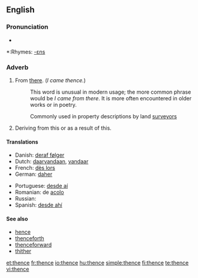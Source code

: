 ==English==

===Pronunciation===
*{{audio|en-us-thence.ogg|Audio (US)}}

*:Rhymes: [[Rhymes:English:-ɛns|-ɛns]]

===Adverb===
{{infl|en|adverb}}

# From [[there]]. (''I came thence.'')
#: This word is unusual in modern usage; the more common phrase would be ''I came from there''. It is more often encountered in older works or in poetry.
#: {{context|technical}} Commonly used in property descriptions by land [[surveyor]]s
# {{literary}} Deriving from this or as a result of this.

====Translations====
{{trans-top|from there}}
*Danish: [[deraf følger]]
*Dutch: [[daarvandaan]], [[vandaar]]
*French: [[dès lors]]
*German: [[daher]]
{{trans-mid}}
*Portuguese: [[desde aí]]
*Romanian: de [[acolo]]
*Russian: {{t|ru|оттуда|tr=ottúda}}
*Spanish: [[desde ahí]]
{{trans-bottom}}

====See also====
*[[hence]]
*[[thenceforth]]
*[[thenceforward]]
*[[thither]]

[[et:thence]]
[[fr:thence]]
[[io:thence]]
[[hu:thence]]
[[simple:thence]]
[[fi:thence]]
[[te:thence]]
[[vi:thence]]